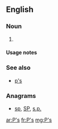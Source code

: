{{also|Appendix:Variations of "ps"}}
==English==

===Noun===
{{head|en|noun plural form}}

# {{plural of|P|lang=en}}

====Usage notes====
{{U:en:plurals of letters}}

===See also===
* [[p's]]

===Anagrams===
* [[sp#English|sp]], [[SP#English|SP]], [[s.p.#English|s.p.]]

[[ar:P's]]
[[fr:P's]]
[[mg:P's]]